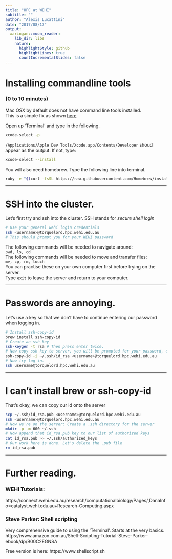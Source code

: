 ```yaml
---
title: "HPC at WEHI"
subtitle: ""
author: "Alexis Lucattini"
date: "2017/08/17"
output:
  xaringan::moon_reader:
    lib_dir: libs
    nature:
      highlightStyle: github
      highlightLines: true
      countIncrementalSlides: false
---
```


# Installing commandline tools 
### (0 to 10 minutes)
Mac OSX by default does not have command line tools installed.  
This is a simple fix as shown [here](http://railsapps.github.io/xcode-command-line-tools.html)

Open up 'Terminal' and type in the following.
```bash
xcode-select -p
```

`/Applications/Apple Dev Tools/Xcode.app/Contents/Developer` shoud appear as the output.
If not, type:
```bash
xcode-select --install
```

You will also need homebrew. Type the following line into terminal.
```bash
ruby -e "$(curl -fsSL https://raw.githubusercontent.com/Homebrew/install/master/install)"
```

---

# SSH into the cluster.
Let's first try and ssh into the cluster. SSH stands for *secure shell login*

```bash
# Use your general wehi login credentials
ssh <username>@torquelord.hpc.wehi.edu.au
# This should prompt you for your WEHI password
```

The following commands will be needed to navigate around:  
`pwd, ls, cd`  
The following commands will be needed to move and transfer files:  
`mv, cp, rm, touch`  
You can practise these on your own computer first before trying on the server.  
Type `exit` to leave the server and return to your computer.

---

# Passwords are annoying.
Let's use a key so that we don't have to continue entering our password when logging in.
```bash
# Install ssh-copy-id
brew install ssh-copy-id
# Create an ssh-key
ssh-keygen -t rsa # Then press enter twice.
# Now copy ssh key to server, you will be prompted for your password, one last time
ssh-copy-id -i ~/.ssh/id_rsa <username>@torquelord.hpc.wehi.edu.au
# Now try log in.
ssh username@torquelord.hpc.wehi.edu.au
```

---

# I can't install brew or ssh-copy-id
That's okay, we can copy our id onto the server
```bash
scp ~/.ssh/id_rsa.pub <username>@torquelord.hpc.wehi.edu.au
ssh <username>@torquelord.hpc.wehi.edu.au
# Now we're on the server; Create a .ssh directory for the server
mkdir -p -m 600 ~/.ssh
# Now append that id_rsa.pub key to our list of authorized keys
cat id_rsa.pub >> ~/.ssh/authorized_keys
# Our work here is done. Let's delete the .pub file
rm id_rsa.pub
```

---

# Further reading.

### WEHI Tutorials:
https://connect.wehi.edu.au/research/computationalbiology/Pages/,DanaInfo=catalyst.wehi.edu.au+Research-Computing.aspx

### Steve Parker: Shell scripting
Very comprehensive guide to using the 'Terminal'.
Starts at the very basics.
https://www.amazon.com.au/Shell-Scripting-Tutorial-Steve-Parker-ebook/dp/B00C2EGNSA

Free version is here:
https://www.shellscript.sh

